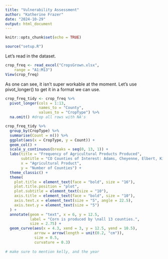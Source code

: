 ```yaml
---
title: "Vulnerability Assessment"
author: "Katherine Frazer"
date: "2024-10-29"
output: html_document
---
```


```r
knitr::opts_chunk$set(echo = TRUE)
```

```r
source("setup.R")
```

Let's read in the dataset.

```r
crop_freq <- read_excel("CropsGrown.xlsx", 
    range = "A1:M13")
View(crop_freq)
```

As one can see, it isn't super workable at the moment. Let's use pivot_longer() to get it in a format we can use.

```r
crop_freq_tidy <- crop_freq %>%
  pivot_longer(cols = 1:13, 
               names_to = "County", 
               values_to = "CropType") %>%
  na.omit() #drop all rows with NA's
```

```r
crop_freq_tidy %>%
  group_by(CropType) %>% 
  summarise(Count = n()) %>%
  ggplot(aes(x = CropType, y = Count)) +
  geom_col() +
  scale_y_continuous(breaks = seq(0, 13, 1)) +
  labs(title = "Frequency of Agricultural Products Produced",
       subtitle = "CO Counties of Interest: Adams, Cheyenne, Elbert, Kit Carson, Larimer, Lincoln, Logan, \nMorgan, Phillips, Sedgwick, Washington, Weld, and Yuma",
       x = "Agricultural Product",
       y = "Number of Counties") +
  theme_classic() +
  theme(
    plot.title = element_text(face = "bold", size = "16"),
    plot.title.position = "plot",
    plot.subtitle = element_text(size = "10"),
    axis.title = element_text(face = "bold", size = "10"),
    axis.text.x = element_text(size = "5", angle = 22.5),
    axis.text.y = element_text(size = "5")
  ) +
  annotate(geom = "text", x = 6, y = 12.5, 
           label = "Corn is produced by \nall 13 counties.",
           size = 2.75) +
  geom_curve(aes(x = 4.3, xend = 3, y = 12.5, yend = 10.5),
             arrow = arrow(length = unit(0.2, "cm")),
             size = 0.5,
             curvature = 0.3)
  
# make sure to mention kelly, and the year
```
